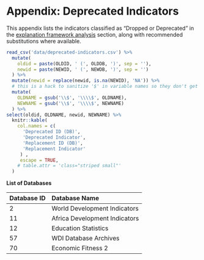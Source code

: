 # Appendix: Deprecated Indicators

This appendix lists the indicators classified as "Dropped or Deprecated"
in the [explanation framework analysis](explanations.html) section, along
with recommended substitutions where available.

```{r substitutes}

read_csv('data/deprecated-indicators.csv') %>%
  mutate(
    oldid = paste(OLDID, ' (', OLDDB, ')', sep = ''),
    newid = paste(NEWID, ' (', NEWDB, ')', sep = '')
  ) %>%
  mutate(newid = replace(newid, is.na(NEWID), 'NA')) %>%
  # this is a hack to sanitize '$' in variable names so they don't get interpreted as LaTeX expressions
  mutate(
    OLDNAME = gsub('\\$', '\\\\$', OLDNAME),
    NEWNAME = gsub('\\$', '\\\\$', NEWNAME)
  ) %>% 
select(oldid, OLDNAME, newid, NEWNAME) %>%
  knitr::kable(
    col.names = c(
      'Deprecated ID (DB)',
      'Deprecated Indicator',
      'Replacement ID (DB)',
      'Replacement Indicator'
     ) ,
     escape = TRUE,
    # table.attr = 'class="striped small"'
  )

```

**List of Databases**

| Database ID | Database Name                 |
| :---------- | :---------------------------- |
|  2          | World Development Indicators  |
| 11          | Africa Development Indicators |
| 12          | Education Statistics          |
| 57          | WDI Database Archives         |
| 70          | Economic Fitness 2            |


